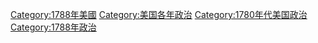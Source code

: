 [[Category:1788年美國|Category:1788年美國]]
[[Category:美国各年政治|Category:美国各年政治]]
[[Category:1780年代美国政治|Category:1780年代美国政治]]
[[Category:1788年政治|Category:1788年政治]]